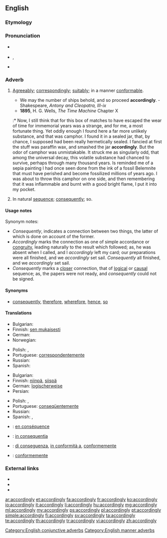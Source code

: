 ==English==

===Etymology===
{{suffix|according|ly}}

===Pronunciation===
* {{a|US}} {{IPA|/ə.ˈkɔɹ.dɪŋ.li/}}
* {{a|UK}} {{IPA|/əˈkɔː(ɹ).dɪŋ.li/}}, {{X-SAMPA|/@"kO:(r\).dIn.li/}}
* {{audio|en-us-accordingly.ogg|Audio (US)}}

===Adverb===
{{en-adv}}

# {{context|manner}} [[agreeably|Agreeably]]; [[correspondingly]]; [[suitably]]; in a manner [[conformable]].
#* We may the number of ships behold, and so proceed '''accordingly'''. - Shakespeare, ''Antony and Cleopatra, III-ix''
#* '''1895''', H. G. Wells, ''The Time Machine'' Chapter X
#:* Now, I still think that for this box of matches to have escaped the wear of time for immemorial years was a strange, and for me, a most fortunate thing. Yet oddly enough I found here a far more unlikely substance, and that was camphor. I found it in a sealed jar, that, by chance, I supposed had been really hermetically sealed. I fancied at first the stuff was paraffin wax, and smashed the jar '''accordingly'''. But the odor of camphor was unmistakable. It struck me as singularly odd, that among the universal decay, this volatile substance had chanced to survive, perhaps through many thousand years. Is reminded me of a sepia painting I had once seen done from the ink of a fossil Belemnite that must have perished and become fossilized millions of years ago. I was about to throw this camphor on one side, and then remembering that it was inflammable and burnt with a good bright flame, I put it into my pocket.
# {{context|conjunctive}} In natural [[sequence]]; [[consequently]]; so.

====Usage notes====
Synonym notes:
* ''Consequently'', indicates a connection between two things, the latter of which is done on account of the former.
* ''Accordingly'' marks the connection as one of simple accordance or [[congruity]], leading naturally to the result which followed; as, he was absent when I called, and I ''accordingly'' left my card; our preparations were all finished, and we ''accordingly'' set sail. ''Consequently'' all finished, and we ''accordingly'' set sail.
* ''Consequently'' marks a [[closer]] connection, that of [[logical]] or [[causal]] sequence; as, the papers were not ready, and ''consequently'' could not be signed.

====Synonyms====
* [[consequently]], [[therefore]], [[wherefore]], [[hence]], [[so]]

====Translations====
{{trans-top|agreeably; correspondingly; suitably; in a manner conformable}}
* Bulgarian: {{t+|bg|съответно}}
* Finnish: [[sen mukaisesti]]
* German: {{t+|de|dementsprechend}}
* Norwegian: {{t+|no|deretter}}
{{trans-mid}}
* Polish: {{t+|pl|odpowiednio}}, {{t+|pl|stosownie}}
* Portuguese: [[correspondentemente]]
* Russian: {{t+|ru|соответственно|tr=sootvétstvenno}}
* Spanish: {{t-|es|en consecuencia}}
{{trans-bottom}}

{{trans-top|in natural sequence; consequently; so}}
* Bulgarian: {{t+|bg|следователно}}
* Finnish: [[niinpä]], [[siispä]]
* German: [[logischerweise]]
* Persian: {{t-|fa|طبیعتاّ|tr=tabiatan|sc=fa-Arab}}
{{trans-mid}}
* Polish: {{t+|pl|więc}}, {{t+|pl|zatem}}
* Portuguese: [[conseqüentemente]]
* Russian: {{t+|ru|следовательно|tr=slédovatelʹno}}
* Spanish: {{t-|es|por consiguiente}}, {{t-|es|consecuentemente}}
{{trans-bottom}}

{{checktrans-top}}
* {{ttbc|fr}}: [[en conséquence]]
* {{ttbc|ia}}: [[in consequentia]]
{{trans-mid}}
* {{ttbc|it}}: [[di conseguenza]], [[in conformità a]], [[conformemente]]
* {{ttbc|pt}}: [[conformemente]]
{{trans-bottom}}

===External links===
* {{R:Webster 1913}}
* {{R:Century 1911}}
* {{R:OneLook}}

[[Category:English conjunctive adverbs]]
[[Category:English manner adverbs]]

[[ar:accordingly]]
[[et:accordingly]]
[[fa:accordingly]]
[[fr:accordingly]]
[[ko:accordingly]]
[[io:accordingly]]
[[it:accordingly]]
[[li:accordingly]]
[[hu:accordingly]]
[[mg:accordingly]]
[[ml:accordingly]]
[[my:accordingly]]
[[ps:accordingly]]
[[pl:accordingly]]
[[pt:accordingly]]
[[simple:accordingly]]
[[fi:accordingly]]
[[sv:accordingly]]
[[ta:accordingly]]
[[te:accordingly]]
[[th:accordingly]]
[[tr:accordingly]]
[[vi:accordingly]]
[[zh:accordingly]]